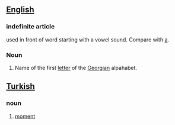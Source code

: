 ==[[English]]==

===indefinite article===

used in front of word starting with a vowel sound. Compare with [[a]].
===Noun===
#Name of the first [[letter]] of the [[Georgian]] alpahabet.

==[[Turkish]]==

===noun===

#[[moment]]